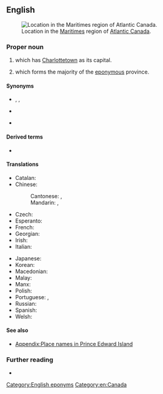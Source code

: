 {{also|Prince Edward Islands}}
==English==
[[File:Prince Edward Island location in the Maritimes.svg|thumb|Location in the [[Maritimes]] region of [[Atlantic Canada]].]]

===Proper noun===
{{en-proper noun|head=[[prince|Prince]] [[Edward]] [[island|Island]]}}

# {{place|en|province|in eastern|c/Canada}} which has [[Charlottetown]] as its capital.
# {{place|en|island|in eastern|c/Canada}} which forms the majority of the [[eponymous]] province.

====Synonyms====
* {{l|en|PEI}}, {{l|en|P.E.I.}}, {{l|en|P. E. I.}}
* {{sense|postal abbreviation}} {{l|en|PE}}
* {{qualifier|obsolete}} {{sense|island}} {{l|en|Île Saint Jean}}

====Derived terms====
* {{l|en|Prince Edward Islander}}

====Translations====
{{trans-top|Province in eastern Canada}}
* Catalan: {{t|ca|Illa del Príncep Eduard|f}}
* Chinese:
*: Cantonese: {{t|yue|愛德華王子島|sc=Hani}}, {{t|yue|爱德华王子岛|tr=oi3 dak1 waa4 wong4 zi2 dou2|sc=Hani}}
*: Mandarin: {{t+|cmn|愛德華王子島|sc=Hani}}, {{t+|cmn|爱德华王子岛|tr=Àidéhuá Wángzǐ Dǎo|sc=Hani}}
* Czech: {{t|cs|Ostrov prince Edwarda|m}}
* Esperanto: {{t|eo|Insulo de Princo Eduardo}}
* French: {{t+|fr|Île-du-Prince-Édouard|f}}
* Georgian: {{t|ka|პრინს-ედუარდის კუნძული}}
* Irish: {{t|ga|Oileán Phrionsa Éadbhard|m}}
* Italian: {{t|it|Isola del Principe Edoardo|f}}
{{trans-mid}}
* Japanese: {{t|ja|プリンスエドワードアイランド|tr=Purinsu-edowādo-airando|sc=Jpan}}
* Korean: {{t|ko|프린스에드워드아일랜드|tr=Peurinseu-edeuwodeu-aillaendeu}}
* Macedonian: {{t|mk|Остров на Принц Едвард|m|tr=Óstrov na Prínc Édvard}}
* Malay: {{t|ms|Pulau Prince Edward}}
* Manx: {{t|gv|Ellan y Phrinse Edard}}
* Polish: {{t+|pl|Wyspa Księcia Edwarda|f}}
* Portuguese: {{t|pt|Ilha Prince Edward|f}}, {{t|pt|Ilha do Príncipe Eduardo|f}}
* Russian: {{t|ru|о́стров При́нца Эдуа́рда|m}}
* Spanish: {{t|es|Isla Príncipe Eduardo|f}}
* Welsh: {{t|cy|Ynys Tywysog Edward|f}}
{{trans-bottom}}

====See also====
* [[Appendix:Place names in Prince Edward Island]]

===Further reading===
* {{pedia}}

[[Category:English eponyms]]
[[Category:en:Canada]]